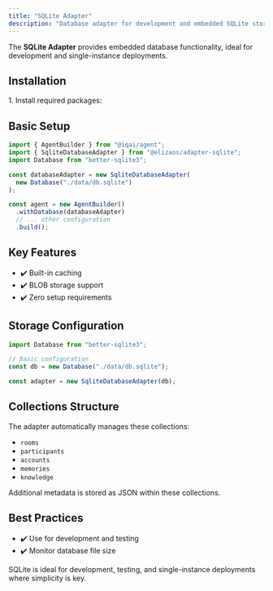 ```yaml
---
title: "SQLite Adapter"
description: "Database adapter for development and embedded SQLite storage"
---
```



The **SQLite Adapter** provides embedded database functionality, ideal for development and single-instance deployments.

## Installation

<Steps>
1. Install required packages:
   <PackageManagers pkg="@elizaos/adapter-sqlite@0.25.6-alpha.1 better-sqlite3" />
</Steps>

## Basic Setup

```typescript
import { AgentBuilder } from "@iqai/agent";
import { SqliteDatabaseAdapter } from "@elizaos/adapter-sqlite";
import Database from "better-sqlite3";

const databaseAdapter = new SqliteDatabaseAdapter(
  new Database("./data/db.sqlite")
);

const agent = new AgentBuilder()
  .withDatabase(databaseAdapter)
  // ... other configuration
  .build();
```

## Key Features

- ✔️ Built-in caching
- ✔️ BLOB storage support
- ✔️ Zero setup requirements

## Storage Configuration

```typescript
import Database from "better-sqlite3";

// Basic configuration
const db = new Database("./data/db.sqlite");

const adapter = new SqliteDatabaseAdapter(db);
```

## Collections Structure

The adapter automatically manages these collections:
- `rooms`
- `participants`
- `accounts`
- `memories`
- `knowledge`

Additional metadata is stored as JSON within these collections.

## Best Practices

- ✔️ Use for development and testing
- ✔️ Monitor database file size

<Aside type="tip">
SQLite is ideal for development, testing, and single-instance deployments where simplicity is key.
</Aside>
